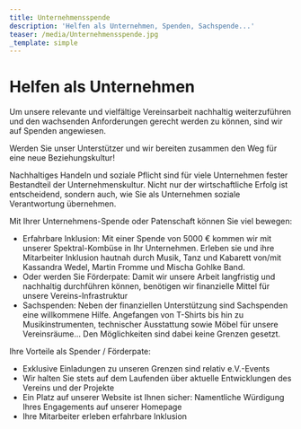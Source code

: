 ```yaml
---
title: Unternehmensspende
description: 'Helfen als Unternehmen, Spenden, Sachspende...'
teaser: /media/Unternehmensspende.jpg
_template: simple
---
```


# Helfen als Unternehmen

Um unsere relevante und vielfältige Vereinsarbeit nachhaltig weiterzuführen und den wachsenden Anforderungen gerecht werden zu können, sind wir auf Spenden angewiesen.  

Werden Sie unser Unterstützer und wir bereiten zusammen den Weg für eine neue Beziehungskultur!

Nachhaltiges Handeln und soziale Pflicht sind für viele Unternehmen fester Bestandteil der Unternehmenskultur. Nicht nur der wirtschaftliche Erfolg ist entscheidend, sondern auch, wie Sie als Unternehmen soziale Verantwortung übernehmen.

Mit Ihrer Unternehmens-Spende oder Patenschaft können Sie viel bewegen:

* Erfahrbare Inklusion:
  Mit einer Spende von 5000 € kommen wir mit unserer Spektral-Kombüse in Ihr Unternehmen. Erleben sie und ihre Mitarbeiter Inklusion hautnah durch Musik, Tanz und Kabarett von/mit Kassandra Wedel, Martin Fromme und Mischa Gohlke Band.
* Oder werden Sie Förderpate: Damit wir unsere Arbeit langfristig und nachhaltig durchführen können, benötigen wir finanzielle Mittel für unsere Vereins-Infrastruktur
* Sachspenden: Neben der finanziellen Unterstützung sind Sachspenden eine willkommene Hilfe. Angefangen von T-Shirts bis hin zu Musikinstrumenten, technischer Ausstattung sowie Möbel für unsere Vereinsräume... Den Möglichkeiten sind dabei keine Grenzen gesetzt.

Ihre Vorteile als Spender / Förderpate:

* Exklusive Einladungen zu unseren Grenzen sind relativ e.V.-Events
* Wir halten Sie stets auf dem Laufenden über aktuelle Entwicklungen des Vereins und der Projekte
* Ein Platz auf unserer Website ist Ihnen sicher: Namentliche Würdigung Ihres Engagements auf unserer Homepage
* Ihre Mitarbeiter erleben erfahrbare Inklusion
